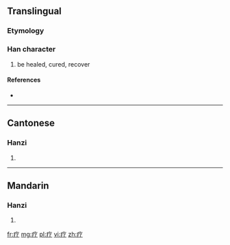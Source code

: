 {{also|療}}
==Translingual==

===Etymology===
{{Han simp|療|f=尞|t=了}}

===Han character===
{{Han char|rn=104|rad=疒|as=02|sn=7|four=|canj=大弓弓 (KNN)}}

# be healed, cured, recover

====References====
* {{Han ref|kx=0769.091|hdz=42659.120|uh=7597|ud=30103}}

----

==Cantonese==

===Hanzi===
{{yue-hanzi|jyut=liu4|y=liu4|tra=療}}

# {{defn|lang=yue|sort=疒02}}

----

==Mandarin==

===Hanzi===
{{cmn-hanzi|tra=療|pin=[[liáo]] ([[liao2]])|wg=liao<sup>2</sup>}}

# {{defn|lang=cmn|sort=疒02}}

[[fr:疗]]
[[mg:疗]]
[[pl:疗]]
[[vi:疗]]
[[zh:疗]]